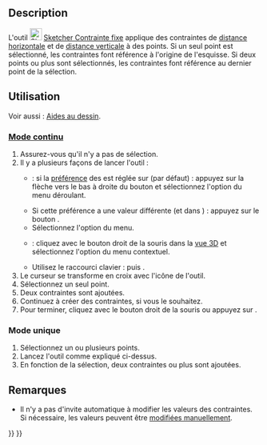 <languages/>

{{Docnav/fr
|[[Sketcher_ConstrainAngle/fr|Contrainte angulaire]]
|[[Sketcher_ConstrainCoincidentUnified/fr|Contrainte de coïncidence unifiée]]
|[[Sketcher_Workbench/fr|Atelier Sketcher]]
|IconL=Sketcher_ConstrainAngle.svg
|IconR=Sketcher_ConstrainCoincidentUnified.svg‎
|IconC=Workbench_Sketcher.svg
}}

{{GuiCommand/fr
|Name=Sketcher ConstrainLock
|Name/fr=Sketcher Contrainte fixe
|MenuLocation=Esquisse → Contraintes d'esquisse → Contrainte fixe
|Workbenches=[[Sketcher_Workbench/fr|Sketcher]]
|Shortcut={{KEY|K}} {{KEY|L}}
|SeeAlso=[[Sketcher_ConstrainBlock/fr|Sketcher Contrainte de blocage]]
}}

==Description==

L'outil [[Image:Sketcher_ConstrainLock.svg|24px]] [[Sketcher_ConstrainLock/fr|Sketcher Contrainte fixe]] applique des contraintes de [[Sketcher_ConstrainDistanceX/fr|distance horizontale]] et de [[Sketcher_ConstrainDistanceY/fr|distance verticale]] à des points. Si un seul point est sélectionné, les contraintes font référence à l'origine de l'esquisse. Si deux points ou plus sont sélectionnés, les contraintes font référence au dernier point de la sélection.

<span id="Usage"></span>
==Utilisation==

Voir aussi : [[Sketcher_Workbench/fr#Aides_au_dessin|Aides au dessin]].

<span id="Continue_mode"></span>
===[[Sketcher_Workbench/fr#Modes_continus|Mode continu]]===

# Assurez-vous qu'il n'y a pas de sélection.
# Il y a plusieurs façons de lancer l'outil :
#* {{Version/fr|1.0}} : si la [[Sketcher_Preferences/fr#Général|préférence]] des {{MenuCommand|contraintes des dimensions}} est réglée sur {{Value|Outil unique}} (par défaut) : appuyez sur la flèche vers le bas à droite du bouton {{Button|[[Image:Sketcher_Dimension.svg||x16px]][[Image:Toolbar_flyout_arrow.svg|x16px]]}} et sélectionnez l'option {{MenuCommand|[[Image:Sketcher_ConstrainLock.svg|16px]] Contrainte fixe}} du menu déroulant.
#* Si cette préférence a une valeur différente (et dans {{VersionMinus/fr|0.21}}) : appuyez sur le bouton {{Button|[[Image:Sketcher_ConstrainLock.svg|16px]] [[Sketcher_ConstrainLock/fr|Contrainte fixe]]}}.
#* Sélectionnez l'option {{MenuCommand|Esquisse → Contraintes d'esquisses → [[Image:Sketcher_ConstrainLock.svg|16px]] Contrainte fixe}} du menu.
#* {{Version/fr|1.0}} : cliquez avec le bouton droit de la souris dans la [[3D_view/fr|vue 3D]] et sélectionnez l'option {{MenuCommand|Dimension → [[Image:Sketcher_ConstrainLock.svg|16px]] Contrainte fixe}} du menu contextuel.
#* Utilisez le raccourci clavier : {{KEY|K}} puis {{KEY|L}}.
# Le curseur se transforme en croix avec l'icône de l'outil.
# Sélectionnez un seul point.
# Deux contraintes sont ajoutées.
# Continuez à créer des contraintes, si vous le souhaitez.
# Pour terminer, cliquez avec le bouton droit de la souris ou appuyez sur {{KEY|Échap}}.

<span id="Run-once_mode"></span>
===Mode unique===

# Sélectionnez un ou plusieurs points.
# Lancez l'outil comme expliqué ci-dessus.
# En fonction de la sélection, deux contraintes ou plus sont ajoutées.

<span id="Notes"></span>
==Remarques==

* Il n'y a pas d'invite automatique à modifier les valeurs des contraintes. Si nécessaire, les valeurs peuvent être [[Sketcher_Workbench/fr#Modifier_les_contraintes|modifiées manuellement]].


{{Docnav/fr
|[[Sketcher_ConstrainAngle/fr|Contrainte angulaire]]
|[[Sketcher_ConstrainCoincidentUnified/fr|Contrainte de coïncidence unifiée]]
|[[Sketcher_Workbench/fr|Atelier Sketcher]]
|IconL=Sketcher_ConstrainAngle.svg
|IconR=Sketcher_ConstrainCoincidentUnified.svg‎
|IconC=Workbench_Sketcher.svg
}}

{{Sketcher_Tools_navi{{#translation:}}}}
{{Userdocnavi{{#translation:}}}}